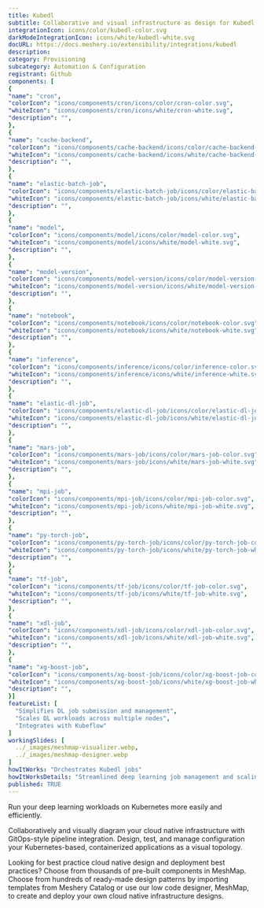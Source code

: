 ```yaml
---
title: Kubedl
subtitle: Collaborative and visual infrastructure as design for Kubedl
integrationIcon: icons/color/kubedl-color.svg
darkModeIntegrationIcon: icons/white/kubedl-white.svg
docURL: https://docs.meshery.io/extensibility/integrations/kubedl
description: 
category: Provisioning
subcategory: Automation & Configuration
registrant: Github
components: [
{
"name": "cron",
"colorIcon": "icons/components/cron/icons/color/cron-color.svg",
"whiteIcon": "icons/components/cron/icons/white/cron-white.svg",
"description": "",
},
{
"name": "cache-backend",
"colorIcon": "icons/components/cache-backend/icons/color/cache-backend-color.svg",
"whiteIcon": "icons/components/cache-backend/icons/white/cache-backend-white.svg",
"description": "",
},
{
"name": "elastic-batch-job",
"colorIcon": "icons/components/elastic-batch-job/icons/color/elastic-batch-job-color.svg",
"whiteIcon": "icons/components/elastic-batch-job/icons/white/elastic-batch-job-white.svg",
"description": "",
},
{
"name": "model",
"colorIcon": "icons/components/model/icons/color/model-color.svg",
"whiteIcon": "icons/components/model/icons/white/model-white.svg",
"description": "",
},
{
"name": "model-version",
"colorIcon": "icons/components/model-version/icons/color/model-version-color.svg",
"whiteIcon": "icons/components/model-version/icons/white/model-version-white.svg",
"description": "",
},
{
"name": "notebook",
"colorIcon": "icons/components/notebook/icons/color/notebook-color.svg",
"whiteIcon": "icons/components/notebook/icons/white/notebook-white.svg",
"description": "",
},
{
"name": "inference",
"colorIcon": "icons/components/inference/icons/color/inference-color.svg",
"whiteIcon": "icons/components/inference/icons/white/inference-white.svg",
"description": "",
},
{
"name": "elastic-dl-job",
"colorIcon": "icons/components/elastic-dl-job/icons/color/elastic-dl-job-color.svg",
"whiteIcon": "icons/components/elastic-dl-job/icons/white/elastic-dl-job-white.svg",
"description": "",
},
{
"name": "mars-job",
"colorIcon": "icons/components/mars-job/icons/color/mars-job-color.svg",
"whiteIcon": "icons/components/mars-job/icons/white/mars-job-white.svg",
"description": "",
},
{
"name": "mpi-job",
"colorIcon": "icons/components/mpi-job/icons/color/mpi-job-color.svg",
"whiteIcon": "icons/components/mpi-job/icons/white/mpi-job-white.svg",
"description": "",
},
{
"name": "py-torch-job",
"colorIcon": "icons/components/py-torch-job/icons/color/py-torch-job-color.svg",
"whiteIcon": "icons/components/py-torch-job/icons/white/py-torch-job-white.svg",
"description": "",
},
{
"name": "tf-job",
"colorIcon": "icons/components/tf-job/icons/color/tf-job-color.svg",
"whiteIcon": "icons/components/tf-job/icons/white/tf-job-white.svg",
"description": "",
},
{
"name": "xdl-job",
"colorIcon": "icons/components/xdl-job/icons/color/xdl-job-color.svg",
"whiteIcon": "icons/components/xdl-job/icons/white/xdl-job-white.svg",
"description": "",
},
{
"name": "xg-boost-job",
"colorIcon": "icons/components/xg-boost-job/icons/color/xg-boost-job-color.svg",
"whiteIcon": "icons/components/xg-boost-job/icons/white/xg-boost-job-white.svg",
"description": "",
}]
featureList: [
  "Simplifies DL job submission and management",
  "Scales DL workloads across multiple nodes",
  "Integrates with Kubeflow"
]
workingSlides: [
  ../_images/meshmap-visualizer.webp,
  ../_images/meshmap-designer.webp
]
howItWorks: "Orchestrates Kubedl jobs"
howItWorksDetails: "Streamlined deep learning job management and scaling on Kubernetes"
published: TRUE
---
```

<p>
Run your deep learning workloads on Kubernetes more easily and efficiently.
</p>
<p>
    Collaboratively and visually diagram your cloud native infrastructure with GitOps-style pipeline integration. Design, test, and manage configuration your Kubernetes-based, containerized applications as a visual topology.
</p>
<p>
    Looking for best practice cloud native design and deployment best practices? Choose from thousands of pre-built components in MeshMap. Choose from hundreds of ready-made design patterns by importing templates from Meshery Catalog or use our low code designer, MeshMap, to create and deploy your own cloud native infrastructure designs.
</p>
